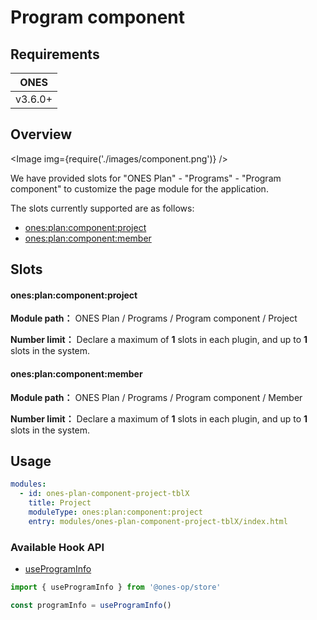
# Program component

## Requirements

|  ONES   |
| :-----: |
| v3.6.0+ |

## Overview

<Image img={require('./images/component.png')} />

We have provided slots for "ONES Plan" - "Programs" - "Program component" to customize the page module for the application.

The slots currently supported are as follows:

- [ones:plan:component:project](#onesplancomponentproject)
- [ones:plan:component:member](#onesplancomponentmember)

## Slots

#### ones:plan:component:project

**Module path：** ONES Plan / Programs / Program component / Project

**Number limit：** Declare a maximum of **1** slots in each plugin, and up to **1** slots in the system.

#### ones:plan:component:member

**Module path：** ONES Plan / Programs / Program component / Member

**Number limit：** Declare a maximum of **1** slots in each plugin, and up to **1** slots in the system.

## Usage

```yaml
modules:
  - id: ones-plan-component-project-tblX
    title: Project
    moduleType: ones:plan:component:project
    entry: modules/ones-plan-component-project-tblX/index.html
```

### Available Hook API

- [useProgramInfo](../../../../../reference/packages/store/store.md#useProgramInfo)

```ts
import { useProgramInfo } from '@ones-op/store'

const programInfo = useProgramInfo()
```
